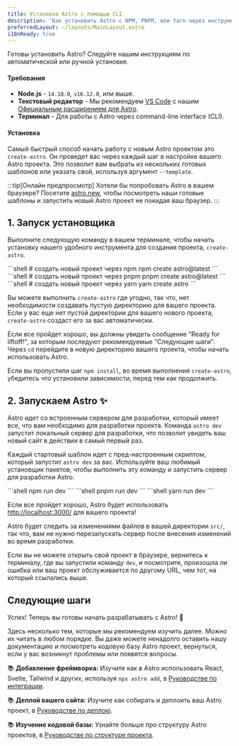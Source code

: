 ```yaml
---
title: Установка Astro с помощью CLI
description: 'Как установить Astro с NPM, PNPM, или Yarn через инструмент create-astro CLI.'
preferredLayout: ~/layouts/MainLayout.astro
i18nReady: true
---
```



Готовы установить Astro? Следуйте нашим инструкциям по автоматической или ручной установке.

#### Требования

- **Node.js** - `14.18.0`, `v16.12.0`, или выше.
- **Текстовый редактор** - Мы рекомендуем [VS Code](https://code.visualstudio.com/) с нашим [Официальным расширением для Astro](https://marketplace.visualstudio.com/items?itemName=astro-build.astro-vscode).
- **Терминал** - Для работы с Astro через command-line interface (CLI).

<InstallGuideTabGroup />

#### Установка

Самый быстрый способ начать работу с новым Astro проектом это `create-astro`. Он проведет вас через каждый шаг в настройке вашего Astro проекта. 
Это позволит вам выбрать из нескольких готовых шаблонов или указать свой, используя аргумент `--template`.

:::tip[Онлайн предпросмотр]
Хотели бы попробовать Astro в вашем браузере? Посетите [astro.new](https://astro.new/), чтобы посмотреть наши готовые шаблоны и запустить новый Astro проект не покидая ваш браузер.
:::

## 1. Запуск установщика

Выполните следующую команду в вашем терминале, чтобы начать установку нашего удобного инструмента для создания проекта, `create-astro`.

<PackageManagerTabs>
  <Fragment slot="npm">
  ```shell
  # создать новый проект через npm
  npm create astro@latest
  ```
  </Fragment>
  <Fragment slot="pnpm">
  ```shell
  # создать новый проект через pnpm
  pnpm create astro@latest
  ```
  </Fragment>
  <Fragment slot="yarn">
  ```shell
  # создать новый проект через yarn
  yarn create astro
  ```
  </Fragment>
</PackageManagerTabs>

Вы можете выполнить `create-astro` где угодно, так что, нет необходимости создавать пустую директорию для вашего проекта. 
Если у вас еще нет пустой директории для вашего нового проекта, `create-astro` создаст его за вас автоматически. 

Если все пройдет хорошо, вы должны увидеть сообщение "Ready for liftoff!", за которым последуют рекомендуемые "Следующие шаги". 
Через `cd` перейдите в новую директорию вашего проекта, чтобы начать использовать Astro. 

Если вы пропустили шаг `npm install`, во время выполнения `create-astro`, убедитесь что установили зависимости, перед тем как продолжить.

## 2. Запускаем Astro ✨

Astro идет со встроенным сервером для разработки, который имеет все, что вам необходимо для разработки проекта. 
Команда `astro dev` запустит локальный сервер для разработки, что позволит увидеть ваш новый сайт в действии в самый первый раз.

Каждый стартовый шаблон идет с пред-настроенным скриптом, который запустит `astro dev` за вас. 
Используйте ваш любимый установщик пакетов, чтобы выполнить эту команду и запустить сервер для разработки Astro.

<PackageManagerTabs>
  <Fragment slot="npm">
  ```shell
  npm run dev
  ```
  </Fragment>
  <Fragment slot="pnpm">
  ```shell
  pnpm run dev
  ```
  </Fragment>
  <Fragment slot="yarn">
  ```shell
  yarn run dev
  ```
  </Fragment>
</PackageManagerTabs>


Если все пройдет хорошо, Astro будет использовать [http://localhost:3000/](http://localhost:3000/) для вашего проекта!

Astro будет следить за изменениями файлов в вашей директории `src/`, так что, вам не нужно перезапускать сервер после внесения изменений 
во время разработки.

Если вы не можете открыть свой проект в браузере, вернитесь к терминалу, где вы запустили команду `dev`, 
и посмотрите, произошла ли ошибка или ваш проект обслуживается по другому URL, чем тот, на который ссылались выше.

## Следующие шаги

Успех! Теперь вы готовы начать разрабатывать с Astro! 🥳

Здесь несколько тем, которые мы рекомендуем изучить далее. Можно их читать в любом порядке.
Вы даже можете ненадолго оставить нашу документацию и посмотреть кодовую базу Astro проект, 
вернуться, если у вас возникнут проблемы или появятся вопросы.

📚 **Добавление фреймворка:** Изучите как в Astro использовать React, Svelte, Tailwind и других,
используя `npx astro add`, в [Руководстве по интеграции](/ru/guides/integrations-guide/).

📚 **Деплой вашего сайта:** Изучите как собирать и деплоить ваш Astro проект, в [Руководстве по деплою](/ru/guides/deploy/).

📚 **Изучение кодовой базы:** Узнайте больше про структуру Astro проектов, в [Руководстве по структуре проекта](/ru/core-concepts/project-structure/).
